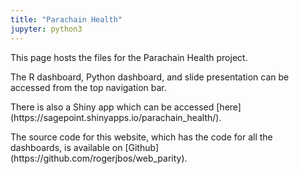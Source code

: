 ```yaml
---
title: "Parachain Health"
jupyter: python3
---
```


This page hosts the files for the Parachain Health project.

The R dashboard, Python dashboard, and slide presentation can be accessed from the top navigation bar.

There is also a Shiny app which can be accessed \[here\](https://sagepoint.shinyapps.io/parachain_health/).

The source code for this website, which has the code for all the dashboards, is available on \[Github\](https://github.com/rogerjbos/web_parity).
